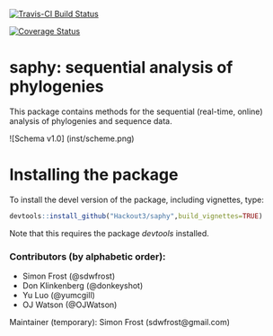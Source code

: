 [![Travis-CI Build Status](https://travis-ci.org/Hackout3/saphy.svg?branch=master)](https://travis-ci.org/Hackout3/saphy)

[![Coverage Status](https://img.shields.io/codecov/c/github/Hackout3/saphy/master.svg)](https://codecov.io/github/Hackout3/saphy?branch=master)

# saphy: sequential analysis of phylogenies

This package contains methods for the sequential (real-time, online) analysis of phylogenies and sequence data.

![Schema v1.0] (inst/scheme.png)

# Installing the package

To install the devel version of the package, including vignettes, type:
```r
devtools::install_github("Hackout3/saphy",build_vignettes=TRUE)
```

Note that this requires the package *devtools* installed.

### Contributors (by alphabetic order):
- Simon Frost (@sdwfrost)
- Don Klinkenberg (@donkeyshot)
- Yu Luo (@yumcgill)
- OJ Watson (@OJWatson)

Maintainer (temporary): Simon Frost (sdwfrost@gmail.com)
